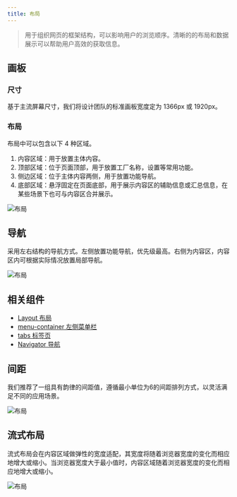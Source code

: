 ```yaml
---
title: 布局
---
```


> 用于组织网页的框架结构，可以影响用户的浏览顺序。清晰的的布局和数据展示可以帮助用户高效的获取信息。

## 画板

### 尺寸

基于主流屏幕尺寸，我们将设计团队的标准画板宽度定为 1366px 或 1920px。

### 布局

布局中可以包含以下 4 种区域。

1) 内容区域：用于放置主体内容。
2) 顶部区域：位于页面顶部，用于放置工厂名称，设置等常用功能。
3) 侧边区域：位于主体内容两侧，用于放置功能导航。
4) 底部区域：悬浮固定在页面底部，用于展示内容区的辅助信息或汇总信息，在某些场景下也可与内容区合并展示。

![布局](/images/design/layout/编组14.png)

## 导航

采用左右结构的导航方式。左侧放置功能导航，优先级最高。右侧为内容区，内容区内可根据实际情况放置局部导航。

![布局](/images/design/layout/编组15.png)

## 相关组件

* [Layout 布局](/zh-cn/components/layout)
* [menu-container 左侧菜单栏](/zh-cn/components/menu-container)
* [tabs 标签页](/zh-cn/components/tabs)
* [Navigator 导航](/zh-cn/components/navigator)

## 间距

我们推荐了一组具有韵律的间距值，遵循最小单位为6的间距排列方式，以灵活满足不同的应用场景。

![布局](/images/design/layout/编组16.png)

## 流式布局

流式布局会在内容区域做弹性的宽度适配，其宽度将随着浏览器宽度的变化而相应地增大或缩小。当浏览器宽度大于最小值时，内容区域随着浏览器宽度的变化而相应地增大或缩小。

![布局](/images/design/layout/编组17.png)